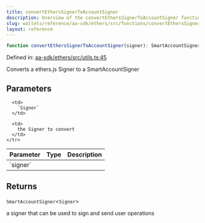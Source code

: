 ```yaml
---
title: convertEthersSignerToAccountSigner
description: Overview of the convertEthersSignerToAccountSigner function
slug: wallets/reference/aa-sdk/ethers/src/functions/convertEthersSignerToAccountSigner
layout: reference
---
```


```ts
function convertEthersSignerToAccountSigner(signer): SmartAccountSigner<Signer>;
```

Defined in: [aa-sdk/ethers/src/utils.ts:45](https://github.com/alchemyplatform/aa-sdk/blob/e3c1a23e6e03f44bf2db3afddb97a91b175cba58/aa-sdk/ethers/src/utils.ts#L45)

Converts a ethers.js Signer to a SmartAccountSigner

## Parameters

<table>
  <thead>
    <tr>
      <th align="left">Parameter</th>
      <th align="left">Type</th>
      <th align="left">Description</th>
    </tr>
  </thead>

  <tbody>
    <tr>
      <td>
        `signer`
      </td>

      <td>
        `Signer`
      </td>

      <td>
        the Signer to convert
      </td>
    </tr>

  </tbody>
</table>

## Returns

`SmartAccountSigner`\<`Signer`>

a signer that can be used to sign and send user operations
